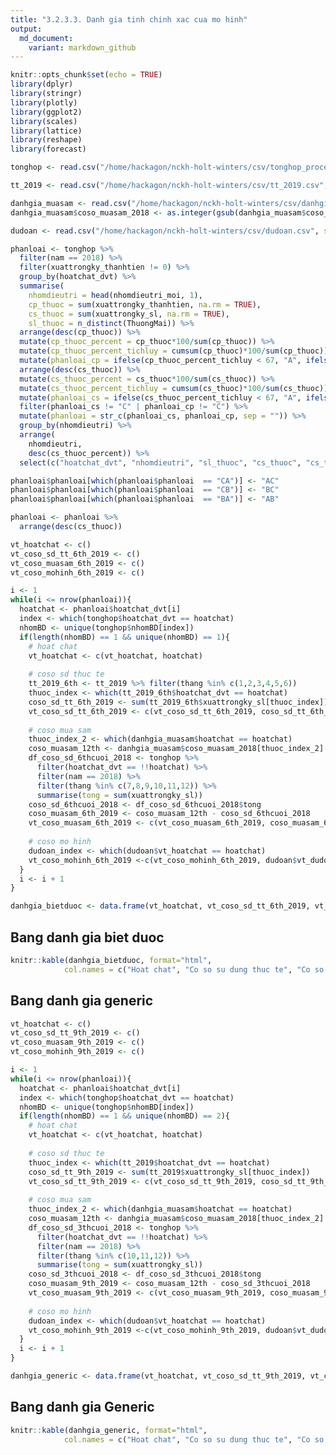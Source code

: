 ```yaml
---
title: "3.2.3.3. Danh gia tinh chinh xac cua mo hinh"
output:
  md_document:
    variant: markdown_github
---
```


```r
knitr::opts_chunk$set(echo = TRUE)
library(dplyr)
library(stringr)
library(plotly)
library(ggplot2)
library(scales)
library(lattice)
library(reshape)
library(forecast)
```

```r
tonghop <- read.csv("/home/hackagon/nckh-holt-winters/csv/tonghop_processed.csv", stringsAsFactors = FALSE)

tt_2019 <- read.csv("/home/hackagon/nckh-holt-winters/csv/tt_2019.csv", stringsAsFactors = FALSE)

danhgia_muasam <- read.csv("/home/hackagon/nckh-holt-winters/csv/danhgia_muasam.csv", stringsAsFactors = FALSE)
danhgia_muasam$coso_muasam_2018 <- as.integer(gsub(danhgia_muasam$coso_muasam_2018, pattern = ",", replacement = ""))

dudoan <- read.csv("/home/hackagon/nckh-holt-winters/csv/dudoan.csv", stringsAsFactors = FALSE)
```

```r
phanloai <- tonghop %>%
  filter(nam == 2018) %>%
  filter(xuattrongky_thanhtien != 0) %>%
  group_by(hoatchat_dvt) %>%
  summarise(
    nhomdieutri = head(nhomdieutri_moi, 1),
    cp_thuoc = sum(xuattrongky_thanhtien, na.rm = TRUE),
    cs_thuoc = sum(xuattrongky_sl, na.rm = TRUE),
    sl_thuoc = n_distinct(ThuongMai)) %>%
  arrange(desc(cp_thuoc)) %>%
  mutate(cp_thuoc_percent = cp_thuoc*100/sum(cp_thuoc)) %>%
  mutate(cp_thuoc_percent_tichluy = cumsum(cp_thuoc)*100/sum(cp_thuoc)) %>%
  mutate(phanloai_cp = ifelse(cp_thuoc_percent_tichluy < 67, "A", ifelse(cp_thuoc_percent_tichluy < 80, "B", "C"))) %>%
  arrange(desc(cs_thuoc)) %>%
  mutate(cs_thuoc_percent = cs_thuoc*100/sum(cs_thuoc)) %>%
  mutate(cs_thuoc_percent_tichluy = cumsum(cs_thuoc)*100/sum(cs_thuoc)) %>%
  mutate(phanloai_cs = ifelse(cs_thuoc_percent_tichluy < 67, "A", ifelse(cs_thuoc_percent_tichluy < 80, "B", "C"))) %>%
  filter(phanloai_cs != "C" | phanloai_cp != "C") %>%
  mutate(phanloai = str_c(phanloai_cs, phanloai_cp, sep = "")) %>%
  group_by(nhomdieutri) %>%
  arrange(
    nhomdieutri,
    desc(cs_thuoc_percent)) %>%
  select(c("hoatchat_dvt", "nhomdieutri", "sl_thuoc", "cs_thuoc", "cs_thuoc_percent", "cp_thuoc", "cp_thuoc_percent", "phanloai"))

phanloai$phanloai[which(phanloai$phanloai  == "CA")] <- "AC"
phanloai$phanloai[which(phanloai$phanloai  == "CB")] <- "BC"
phanloai$phanloai[which(phanloai$phanloai  == "BA")] <- "AB"

phanloai <- phanloai %>%
  arrange(desc(cs_thuoc))
```

```r
vt_hoatchat <- c()
vt_coso_sd_tt_6th_2019 <- c()
vt_coso_muasam_6th_2019 <- c()
vt_coso_mohinh_6th_2019 <- c()

i <- 1
while(i <= nrow(phanloai)){
  hoatchat <- phanloai$hoatchat_dvt[i]
  index <- which(tonghop$hoatchat_dvt == hoatchat)
  nhomBD <- unique(tonghop$nhomBD[index])
  if(length(nhomBD) == 1 && unique(nhomBD) == 1){
    # hoat chat
    vt_hoatchat <- c(vt_hoatchat, hoatchat)
    
    # coso sd thuc te
    tt_2019_6th <- tt_2019 %>% filter(thang %in% c(1,2,3,4,5,6))
    thuoc_index <- which(tt_2019_6th$hoatchat_dvt == hoatchat) 
    coso_sd_tt_6th_2019 <- sum(tt_2019_6th$xuattrongky_sl[thuoc_index])
    vt_coso_sd_tt_6th_2019 <- c(vt_coso_sd_tt_6th_2019, coso_sd_tt_6th_2019)
    
    # coso mua sam
    thuoc_index_2 <- which(danhgia_muasam$hoatchat == hoatchat)
    coso_muasam_12th <- danhgia_muasam$coso_muasam_2018[thuoc_index_2]
    df_coso_sd_6thcuoi_2018 <- tonghop %>% 
      filter(hoatchat_dvt == !!hoatchat) %>%
      filter(nam == 2018) %>%
      filter(thang %in% c(7,8,9,10,11,12)) %>%
      summarise(tong = sum(xuattrongky_sl))
    coso_sd_6thcuoi_2018 <- df_coso_sd_6thcuoi_2018$tong
    coso_muasam_6th_2019 <- coso_muasam_12th - coso_sd_6thcuoi_2018
    vt_coso_muasam_6th_2019 <- c(vt_coso_muasam_6th_2019, coso_muasam_6th_2019)
    
    # coso mo hinh
    dudoan_index <- which(dudoan$vt_hoatchat == hoatchat)
    vt_coso_mohinh_6th_2019 <-c(vt_coso_mohinh_6th_2019, dudoan$vt_dudoan_2019_6thdau[dudoan_index])
  }
  i <- i + 1
}

danhgia_bietduoc <- data.frame(vt_hoatchat, vt_coso_sd_tt_6th_2019, vt_coso_muasam_6th_2019, vt_coso_mohinh_6th_2019)
```

## Bang danh gia biet duoc
```r
knitr::kable(danhgia_bietduoc, format="html", 
            col.names = c("Hoat chat", "Co so su dung thuc te", "Co so mua sam", "Co so du doan"))
```

## Bang danh gia generic
```r
vt_hoatchat <- c()
vt_coso_sd_tt_9th_2019 <- c()
vt_coso_muasam_9th_2019 <- c()
vt_coso_mohinh_9th_2019 <- c()

i <- 1
while(i <= nrow(phanloai)){
  hoatchat <- phanloai$hoatchat_dvt[i]
  index <- which(tonghop$hoatchat_dvt == hoatchat)
  nhomBD <- unique(tonghop$nhomBD[index])
  if(length(nhomBD) == 1 && unique(nhomBD) == 2){
    # hoat chat
    vt_hoatchat <- c(vt_hoatchat, hoatchat)
    
    # coso sd thuc te
    thuoc_index <- which(tt_2019$hoatchat_dvt == hoatchat) 
    coso_sd_tt_9th_2019 <- sum(tt_2019$xuattrongky_sl[thuoc_index])
    vt_coso_sd_tt_9th_2019 <- c(vt_coso_sd_tt_9th_2019, coso_sd_tt_9th_2019)
    
    # coso mua sam
    thuoc_index_2 <- which(danhgia_muasam$hoatchat == hoatchat)
    coso_muasam_12th <- danhgia_muasam$coso_muasam_2018[thuoc_index_2]
    df_coso_sd_3thcuoi_2018 <- tonghop %>% 
      filter(hoatchat_dvt == !!hoatchat) %>%
      filter(nam == 2018) %>%
      filter(thang %in% c(10,11,12)) %>%
      summarise(tong = sum(xuattrongky_sl))
    coso_sd_3thcuoi_2018 <- df_coso_sd_3thcuoi_2018$tong
    coso_muasam_9th_2019 <- coso_muasam_12th - coso_sd_3thcuoi_2018
    vt_coso_muasam_9th_2019 <- c(vt_coso_muasam_9th_2019, coso_muasam_9th_2019)
    
    # coso mo hinh
    dudoan_index <- which(dudoan$vt_hoatchat == hoatchat)
    vt_coso_mohinh_9th_2019 <-c(vt_coso_mohinh_9th_2019, dudoan$vt_dudoan_2019_9thdau[dudoan_index])
  }
  i <- i + 1
}

danhgia_generic <- data.frame(vt_hoatchat, vt_coso_sd_tt_9th_2019, vt_coso_muasam_9th_2019, vt_coso_mohinh_9th_2019)
```

## Bang danh gia Generic
```r
knitr::kable(danhgia_generic, format="html", 
            col.names = c("Hoat chat", "Co so su dung thuc te", "Co so mua sam", "Co so du doan"))
```